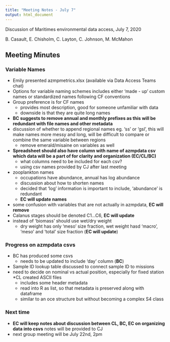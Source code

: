 ```yaml
---
title: "Meeting Notes - July 7"
output: html_document
---
```



Discussion of Maritimes environmental data access, July 7, 2020


B. Casault, E. Chisholm, C. Layton, C. Johnson, M. McMahon

## Meeting Minutes


### Variable Names

* Emily presented azmpmetrics.xlsx (available via Data Access Teams chat)
* Options for variable naming schemes includes either 'made - up' custom names or standardized names following CF conventions
* Group preference is for CF names
  * provides most description, good for someone unfamiliar with data
  * downside is that they are quite long names
* __BC suggests to remove annual and monthly prefixes as this will be redundant with file names and other metadata__
* discussion of whether to append regional names eg. 'ss' or 'gsl', this will make names more messy and long, will be difficult to compare or combine the same variable between regions
  * remove emerald/misaine on variables as well
* __Spreadsheet should also have column with name of azmpdata csv which data will be a part of for clarity and organization (EC/CL/BC)__
  * what columns need to be included for each csv?
  * using csv names provided by CJ after last meeting
* zooplankton names
  * occupations have abundance, annual has log abundance
  * discussion about how to shorten names
  * decided that 'log' information is important to include, 'abundance' is redundant
  * __EC will update names__
* some confusion with variables that are not actually in azmpdata, __EC will remove__
* Calanus stages should be denoted C1...C6, __EC will update__
* instead of 'biomass' should use wet/dry weight
  * dry weight has only 'meso' size fraction, wet weight hasd 'macro', 'meso' and 'total' size fraction (__EC will update__)
  
  
### Progress on azmpdata csvs

* BC has produced some csvs
  * needs to be updated to include 'day' column (__BC__)
* Sample ID lookup table discussed to connect sample ID to missions 
* need to decide on nominal vs actual position, especially for fixed station
*CL created ASCII files
  * includes some header metadata
  * read into R as list, so that metadata is preserved along with dataframe
  * similar to an oce structure but without becoming a complex S4 class
  
### Next time
* __EC will keep notes about discussion between CL, BC, EC on organizing data into csvs__ notes will be provided to CJ
* next group meeting will be July 22nd, 2pm

